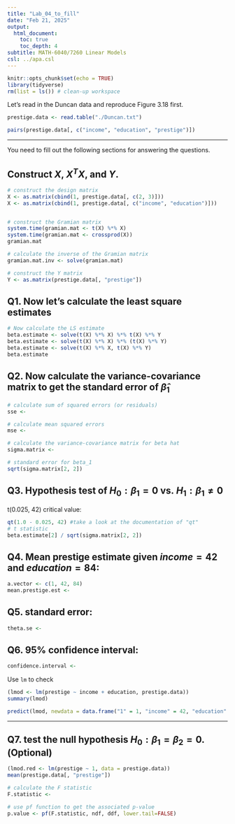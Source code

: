 ```yaml
---
title: "Lab_04_to_fill"
date: "Feb 21, 2025"
output:
  html_document:
    toc: true
    toc_depth: 4  
subtitle: MATH-6040/7260 Linear Models
csl: ../apa.csl
---
```


```r
knitr::opts_chunk$set(echo = TRUE)
library(tidyverse)
rm(list = ls()) # clean-up workspace
```

Let's read in the Duncan data and reproduce Figure 3.18 first.

```r
prestige.data <- read.table("./Duncan.txt")

pairs(prestige.data[, c("income", "education", "prestige")])

```

-------------------------------------

You need to fill out the following sections for answering the questions.


## Construct $X$, $X^TX$, and $Y$.

```r
# construct the design matrix
X <- as.matrix(cbind(1, prestige.data[, c(2, 3)]))
X <- as.matrix(cbind(1, prestige.data[, c("income", "education")]))


# construct the Gramian matrix
system.time(gramian.mat <- t(X) %*% X)
system.time(gramian.mat <- crossprod(X))
gramian.mat

# calculate the inverse of the Gramian matrix
gramian.mat.inv <- solve(gramian.mat)

# construct the Y matrix
Y <- as.matrix(prestige.data[, "prestige"])
```

## Q1. Now let's calculate the least square estimates

```r
# Now calculate the LS estimate
beta.estimate <- solve(t(X) %*% X) %*% t(X) %*% Y
beta.estimate <- solve(t(X) %*% X) %*% (t(X) %*% Y)
beta.estimate <- solve(t(X) %*% X, t(X) %*% Y)
beta.estimate
```

## Q2. Now calculate the variance-covariance matrix to get the standard error of $\hat{\beta}_1$

```r
# calculate sum of squared errors (or residuals)
sse <- 

# calculate mean squared errors
mse <- 

# calculate the variance-covariance matrix for beta hat
sigma.matrix <- 

# standard error for beta_1
sqrt(sigma.matrix[2, 2])
```

## Q3. Hypothesis test of $H_0: \beta_1 = 0$ vs. $H_1: \beta_1 \neq 0$

t(0.025, 42) critical value:

```r
qt(1.0 - 0.025, 42) #take a look at the documentation of "qt"
# t statistic
beta.estimate[2] / sqrt(sigma.matrix[2, 2])
```

## Q4. Mean prestige estimate given $income = 42$ and $education = 84$:

```r
a.vector <- c(1, 42, 84)
mean.prestige.est <- 
```

## Q5. standard error:

```r
theta.se <- 
```

## Q6. 95% confidence interval:

```r
confidence.interval <- 
```

Use `lm` to check

```r
(lmod <- lm(prestige ~ income + education, prestige.data))
summary(lmod)

predict(lmod, newdata = data.frame("1" = 1, "income" = 42, "education" = 84), interval = "confidence")
```

---------------------------------------------------------

## Q7. test the null hypothesis $H_0: \beta_1 = \beta_2 = 0$. (Optional)

```r
(lmod.red <- lm(prestige ~ 1, data = prestige.data))
mean(prestige.data[, "prestige"])

# calculate the F statistic
F.statistic <-
  
# use pf function to get the associated p-value
p.value <- pf(F.statistic, ndf, ddf, lower.tail=FALSE)
```